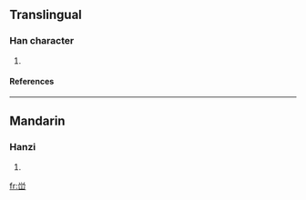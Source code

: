 ==Translingual==
===Han character===
{{Han char|rn=46|rad=山|as=05|sn=8|four=|canj=火月山 (FBU)}}
# {{defn|Han|sort=山05}}
====References====
{{Han ref|kx=0310.071|hdz=10768.130|uh=5CC3|ud=23747}}
----
==Mandarin==
===Hanzi===
{{cmn-hanzi|pin=[[xué]] ([[xue2]])|wg=hsüeh<sup>2</sup>}}
# {{defn|Mandarin}}

[[fr:峃]]